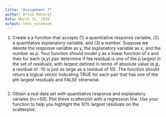 ---
title: "Assignment 7"
author: Artie Maharaj
Data: March 31, 2020
output: html_notebook
---
1. Create a a function that accepts (1) a quantitative response variable, (2) a quantitative explanatory variable, and (3) a number. Suppose we denote the response variable as y, the explanatory variable as x, and the number as p. Your function should model y as a linear function of x and then for each (x,y) pair determine if hte residual is one of the p largest in the set of residuals, with largest defined in terms of absolute value (e.g., a residual of -10 is just as large as a residual of 10). The function should return a logical vector indicating TRUE for each pair that has one of the pth largest residuals and FALSE otherwise. 

```{r}

```

2. Obtain a real data set with quantitative response and explanatory variales (n>=50). Plot these scatterplot with a regression line. Use your function to help you highlight the 10% largest residuals on the scatterplot. 


